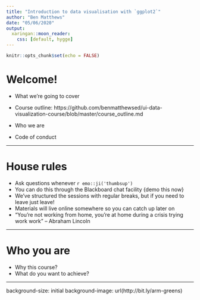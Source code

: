 ```yaml
---
title: "Introduction to data visualisation with `ggplot2`"
author: "Ben Matthews"
date: "05/06/2020"
output: 
  xaringan::moon_reader:
    css: [default, hygge]
---
```


```r
knitr::opts_chunk$set(echo = FALSE)
```


# Welcome!

- What we're going to cover

- Course outline: https://github.com/benmatthewsed/ui-data-visualization-course/blob/master/course_outline.md

- Who we are

- Code of conduct


---

# House rules

- Ask questions whenever `r emo::ji('thumbsup')`
- You can do this through the Blackboard chat facility {demo this now}
- We've structured the sessions with regular breaks, but if you need to leave just leave!
- Materials will live online somewhere so you can catch up later on
- "You're not working from home, you're at home during a crisis trying work work" -- Abraham Lincoln



---

# Who you are

- Why this course?
- What do you want to achieve?



---
background-size: initial
background-image: url(http://bit.ly/arm-greens)
